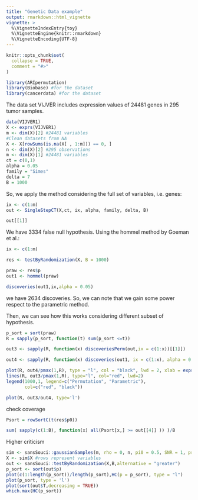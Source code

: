 ```yaml
---
title: "Genetic Data example"
output: rmarkdown::html_vignette
vignette: >
  %\VignetteIndexEntry{toy}
  %\VignetteEngine{knitr::rmarkdown}
  %\VignetteEncoding{UTF-8}
---
```


```r
knitr::opts_chunk$set(
  collapse = TRUE,
  comment = "#>"
)
```

```r
library(ARIpermutation)
library(Biobase) #for the dataset
library(cancerdata) #for the dataset
```

The data set VIJVER includes expression values of 24481 genes in 295 tumor samples. 

```r
data(VIJVER1)
X <- exprs(VIJVER1)
m <- dim(X)[2] #24481 variables
#Clean datasets from NA
X <- X[rowSums(is.na(X[ , 1:m])) == 0, ]
n <- dim(X)[2] #295 observations
m <- dim(X)[1] #24481 variables
ct = c(0,1)
alpha = 0.05
family = "Simes"
delta = 7
B = 1000
```

So, we apply the method considering the full set of variables, i.e. genes:

```r
ix <- c(1:m)
out <- SingleStepCT(X,ct, ix, alpha, family, delta, B)

out[[1]]
```

We have $3334$ false null hypothesis. Using the hommel method by Goeman et al.:

```r
ix <- c(1:m)

res <- testByRandomization(X, B = 1000)

praw <- res$p
out1 <- hommel(praw)

discoveries(out1,ix,alpha = 0.05)
```

we have $2634$ discoveries. So, we can note that we gain some power respect to the parametric method.

Then, we can see how this works considering different subset of hypothesis.

```r
p_sort = sort(praw)
R = sapply(p_sort, function(t) sum(p_sort <=t)) 

out3 <- sapply(R, function(x) discoveriesPerm(out,ix = c(1:x))[[1]])

out4 <- sapply(R, function(x) discoveries(out1, ix = c(1:x), alpha = 0.05))

plot(R, out4/pmax(1,R), type = "l", col = "black", lwd = 2, xlab = expression(S[(i)]), ylab = "TDP")
lines(R, out3/pmax(1,R), type="l", col="red", lwd=2)
legend(1000,1, legend=c("Permutation", "Parametric"),
       col=c("red", "black"))
```

```r
plot(R, out3/out4, type='l')
```

check coverage

```r
Psort = rowSortC(t(res$p0))

sum( sapply(c(1:B), function(x) all(Psort[x,] >= out[[4]] )) )/B

```

Higher criticism

```r
sim <- sansSouci::gaussianSamples(m, rho = 0, n, pi0 = 0.5, SNR = 1, prob = 1)
X <- sim$X #rows represent variables
out <- sansSouci::testByRandomization(X,B,alternative = "greater")
p_sort <- sort(out$p)
plot(c(1:length(p_sort))/length(p_sort),HC(p = p_sort), type = "l")
plot(p_sort, type = 'l')
plot(sort(out$T,decreasing = TRUE))
which.max(HC(p_sort))

```



